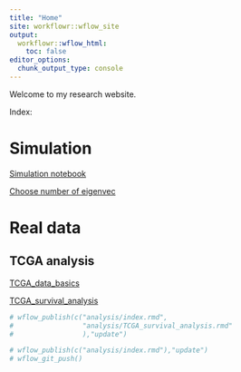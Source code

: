 ```yaml
---
title: "Home"
site: workflowr::wflow_site
output:
  workflowr::wflow_html:
    toc: false
editor_options:
  chunk_output_type: console
---
```


Welcome to my research website.

Index:

# Simulation

[Simulation notebook](simulation_notebook.html)

[Choose number of eigenvec](choose_eigenvec_number.html)

# Real data

## TCGA analysis

[TCGA_data_basics](TCGA_data_basics.html)

[TCGA_survival_analysis](TCGA_survival_analysis.html)

```r
# wflow_publish(c("analysis/index.rmd",
#                 "analysis/TCGA_survival_analysis.rmd"
#                 ),"update")

# wflow_publish(c("analysis/index.rmd"),"update")
# wflow_git_push()
```

